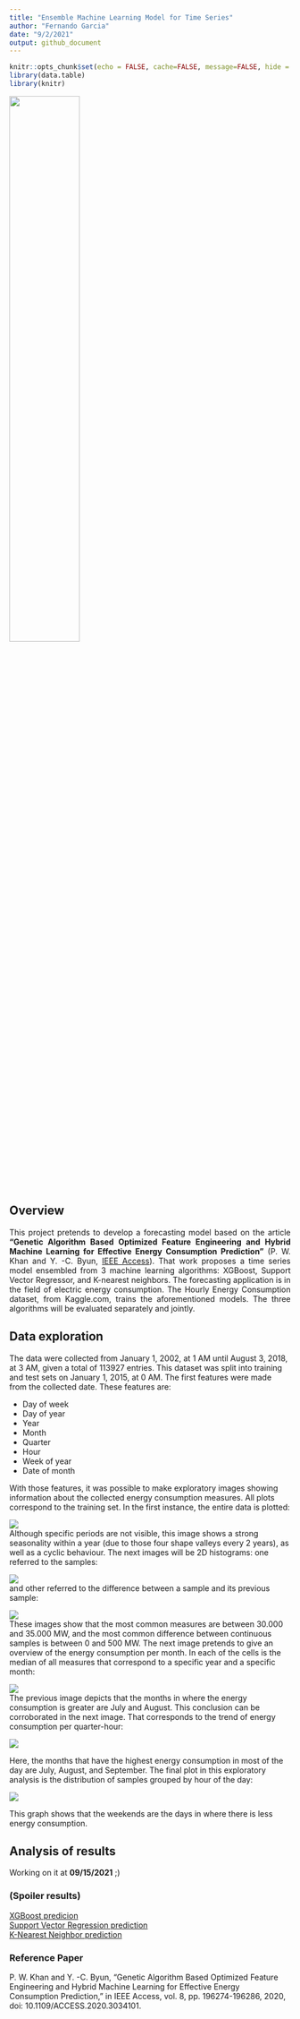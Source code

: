 ```yaml
---
title: "Ensemble Machine Learning Model for Time Series"
author: "Fernando Garcia"
date: "9/2/2021"
output: github_document
---
```


```r
knitr::opts_chunk$set(echo = FALSE, cache=FALSE, message=FALSE, hide = TRUE, warning = FALSE)
library(data.table)
library(knitr)
```

<img src="./imgs/prediccion_consumo_energia.png"
     height="50%" 
     width="50%"/>

## Overview
<div style="text-align: justify"> 
This project pretends to develop a forecasting model based on the article **“Genetic Algorithm Based Optimized Feature Engineering and Hybrid Machine Learning for Effective Energy Consumption Prediction”** (P. W. Khan and Y. -C. Byun, [IEEE Access](https://ieeexplore.ieee.org/stamp/stamp.jsp?arnumber=9240924)). That work proposes a time series model ensembled from 3 machine learning algorithms: XGBoost, Support Vector Regressor, and K-nearest neighbors. The forecasting application is in the field of electric energy consumption. The Hourly Energy Consumption dataset, from Kaggle.com, trains the aforementioned models. The three algorithms will be evaluated separately and jointly. 

</div>

## Data exploration
The data were collected from January 1, 2002, at 1 AM until August 3, 2018, at 3 AM, given a total of 113927 entries. This dataset was split into training and test sets on January 1, 2015, at 0 AM. The first features were made from the collected date. These features are:

- Day of week  
- Day of year  
- Year  
- Month  
- Quarter  
- Hour  
- Week of year  
- Date of month  

With those features, it was possible to make exploratory images showing information about the collected energy consumption measures. All plots correspond to the training set. In the first instance, the entire data is plotted:

![](./imgs/line_plot.png)  
Although specific periods are not visible, this image shows a strong seasonality within a year (due to those four shape valleys every 2 years), as well as a cyclic behaviour. The next images will be 2D histograms: one referred to the samples:  

![](./imgs/histogram.png)  
and other referred to the difference between a sample and its previous sample:  

![](./imgs/diff_histogram.png)  
These images show that the most common measures are between 30.000 and 35.000 MW, and the most common difference between continuous samples is between 0 and 500 MW. The next image pretends to give an overview of the energy consumption per month. In each of the cells is the median of all measures that correspond to a specific year and a specific month:    

![](./imgs/imshow.png)  
The previous image depicts that the months in where the energy consumption is greater are July and August. This conclusion can be corroborated in the next image. That corresponds to the trend of energy consumption per quarter-hour:  

![](./imgs/2D_lines.png)  

Here, the months that have the highest energy consumption in most of the day are July, August, and September. The final plot in this exploratory analysis is the distribution of samples grouped by hour of the day:

![](./imgs/boxplot.png)

This graph shows that the weekends are the days in where there is less energy consumption.

## Analysis of results
Working on it at **09/15/2021** ;) 

### (Spoiler results)
[XGBoost predicion](https://htmlpreview.github.io/?https://github.com/and88x/afp002_Energy-Consumption-Prediction/blob/main/imgs/predictionXGB.html)  
[Support Vector Regression prediction ](https://htmlpreview.github.io/?https://github.com/and88x/afp002_Energy-Consumption-Prediction/blob/main/imgs/prediction_SVR.html)  
[K-Nearest Neighbor prediction](https://htmlpreview.github.io/?https://github.com/and88x/afp002_Energy-Consumption-Prediction/blob/main/imgs/prediction_KNNR.html)
 
### Reference Paper  
P. W. Khan and Y. -C. Byun, "Genetic Algorithm Based Optimized Feature Engineering and Hybrid Machine Learning for Effective Energy Consumption Prediction," in IEEE Access, vol. 8, pp. 196274-196286, 2020, doi: 10.1109/ACCESS.2020.3034101.
